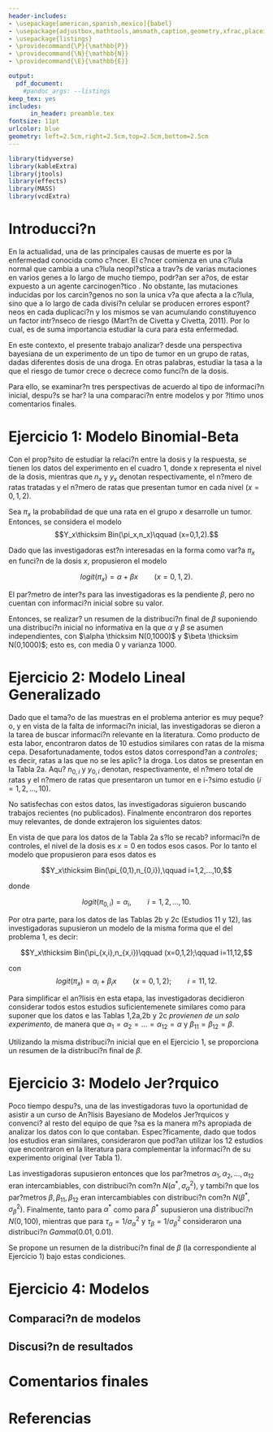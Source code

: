 ```yaml
---
header-includes:
- \usepackage[american,spanish,mexico]{babel}
- \usepackage{adjustbox,mathtools,amsmath,caption,geometry,xfrac,placeins,subfig}
- \usepackage{listings}
- \providecommand{\P}{\mathbb{P}}
- \providecommand{\N}{\mathbb{N}}
- \providecommand{\E}{\mathbb{E}}

output:
  pdf_document:
    #pandoc_args: --listings
keep_tex: yes
includes:
      in_header: preamble.tex
fontsize: 11pt
urlcolor: blue
geometry: left=2.5cm,right=2.5cm,top=2.5cm,bottom=2.5cm
---
```


\lstset{
breaklines=true, basicstyle=\ttfamily
}
\graphicspath{{/Users/shadanna/Documents/Especialidad_Estadistica/Inferencia_Bayesiana}}
\newgeometry{left=1cm,right=2.5cm,top=2.5cm,bottom=2.5cm}
\begin{titlepage} 
	\raggedleft 
	 \raisebox{120ex}{\makebox[2.4cm][l]{\includegraphics[width=3cm]{unam}}}
	 \raisebox{1ex}{\adjustbox{left=-2.571cm}{|}{\makebox[2.5cm][l]{\includegraphics[width=2.5cm]{iimas}}}}
	\rule{1pt}{\textheight}
	\hspace{0.05\textwidth}
	\parbox[b]{0.75\textwidth}{ 
		{\huge\text{Universidad Nacional Aut?noma de M?xico}}\\[5\baselineskip]
		{\Huge\bfseries Proyecto Final \\[1.5\baselineskip]}\\[1\baselineskip] 
		{\LARGE\bfseries Inferencia Bayesiana \\[2.25\baselineskip]}\\[1\baselineskip]
		{\LARGE\textsc{ ?ngel \\ [0.5\baselineskip] Shadanna}}
		
		\vspace{0.30\textheight}
		{\Large\textsc{Dr. Eduardo Guti?rrez Pe?a}}\\
		\\
		{\large{\noindent Instituto de Investigaciones en Matem?ticas Aplicadas y en Sistemas}}\\[\baselineskip]}
\end{titlepage}

\newgeometry{left=3cm,right=3cm,top=2.5cm,bottom=2.5cm}

\tableofcontents
\clearpage
```r
library(tidyverse)
library(kableExtra)
library(jtools)
library(effects)
library(MASS)
library(vcdExtra)
```

# Introducci?n

En la actualidad, una de las principales causas de muerte es por la enfermedad conocida como c?ncer. El c?ncer comienza en una c?lula normal que cambia a una c?lula neopl?stica\footnote{C?lula con una multiplicaci?n o crecimiento anormal en un tejido del organismo.} a trav?s de varias mutaciones en varios genes a lo largo de mucho tiempo, podr?an ser a?os, de estar expuesto a un agente carcinogen?tico \footnote{Agente capaz de causar c?ncer.}. No obstante, las mutaciones inducidas por los carcin?genos no son la unica v?a que afecta a la c?lula, sino que a lo largo de cada divisi?n celular se producen errores espont?neos en cada duplicaci?n y los mismos se van acumulando constituyenco un factor intr?nseco de riesgo (Mart?n de Civetta y Civetta, 2011). Por lo cual, es de suma importancia estudiar la cura para esta enfermedad.


En este contexto, el presente trabajo analizar? desde una perspectiva bayesiana de un experimento de un tipo de tumor en un grupo de ratas, dadas diferentes dosis de una droga. En otras palabras, estudiar la tasa a la que el riesgo de tumor crece o decrece como funci?n de la dosis.


Para ello, se examinar?n tres perspectivas de acuerdo al tipo de informaci?n inicial, despu?s se har? la una comparaci?n entre modelos y por ?ltimo unos comentarios finales.

# Ejercicio 1: Modelo Binomial-Beta

Con el prop?sito de estudiar la relaci?n entre la dosis y la respuesta, se tienen los datos del experimento en el cuadro 1, donde x representa el nivel de la dosis, mientras que $n_x$ y $y_x$ denotan respectivamente, el n?mero de ratas tratadas y el n?mero de ratas que presentan tumor en cada nivel $(x=0,1,2)$.

\begin{table}[h]
    \centering
    \begin{tabular}{||c |c |c||}
 \hline
        $x$ & $n_x$ & $y_x$\\[0.5ex] 
 \hline\hline
         0& 14 &4 \\
         \hline
         1& 34 &4 \\
         \hline
         2& 34 &2 \\[1ex] 
 \hline        
    \end{tabular}
    \caption{Datos}
\end{table}


Sea $\pi_x$ la probabilidad de que una rata en el grupo $x$ desarrolle un tumor. Entonces, se considera el modelo 
$$Y_x\thicksim Bin(\pi_x,n_x)\qquad (x=0,1,2).$$

Dado que las investigadoras est?n interesadas en la forma como var?a $\pi_x$ en funci?n de la dosis $x$, propusieron el modelo

$$logit(\pi_x)=\alpha+\beta x \qquad (x=0,1,2).$$

El par?metro de inter?s para las investigadoras es la pendiente $\beta$, pero no cuentan con informaci?n inicial sobre su valor.

Entonces, se realizar? un resumen de la distribuci?n final de $\beta$ suponiendo una distribuci?n inicial no informativa en la que $\alpha$ y $\beta$ se asumen independientes, con $\alpha \thicksim N(0,1000)$ y $\beta \thicksim N(0,1000)$; esto es, con media 0 y varianza 1000.

\clearpage
# Ejercicio 2: Modelo Lineal Generalizado

Dado que el tama?o de las muestras en el problema anterior es muy peque?o, y en vista de la falta de informaci?n inicial, las investigadoras se dieron a la tarea de buscar informaci?n relevante en la literatura. Como producto de esta labor, encontraron datos de 10 estudios similares con ratas de la misma cepa. Desafortunadamente, todos estos datos correspond?an a *controles*; es decir, ratas a las que no se les aplic? la droga. Los datos se presentan en la Tabla 2a. Aqu? $n_{0,i}$ y $y_{0,i}$ denotan, respectivamente, el n?mero total de ratas y el n?mero de ratas que presentaron un tumor en e i-?simo estudio ($i=1,2,...,10$).

\begin{table}[h]
    \centering
    \begin{tabular}{||c |c |c||}
 \hline
        $Estudio \quad i$ & $n_{0,i}$ & $y_{0,i}$\\[0.5ex] 
 \hline\hline
        1 & 10 &1 \\
         \hline
         2&13 &2 \\
         \hline
          3& 48 &10 \\
         \hline
         4&19 & 5\\
         \hline
          5& 20 &0 \\
         \hline
         6& 18& 0\\
         \hline
          7& 25 & 2\\
         \hline
         8&49 &5 \\
         \hline
          9& 48 &9 \\
         \hline
         10& 19 &4 \\[1ex] 
 \hline        
    \end{tabular}
    \caption{Tabla 2a}
\end{table}

No satisfechas con estos datos, las investigadoras siguieron buscando trabajos recientes (no publicados). Finalmente encontraron dos reportes muy relevantes, de donde extrajeron los siguientes datos:

\begin{table}[h]
    \centering
    \begin{tabular}{||c |c |c||}
 \hline
        $x$ & $n_{x,11}$ & $y_{x,11}$\\[0.5ex] 
 \hline\hline
         0& 7 &3 \\
         \hline
         1& 16 &5 \\
         \hline
         2& 18 &2 \\[1ex] 
 \hline        
    \end{tabular}
    \caption{Tabla 2b}
\end{table}

\begin{table}[h]
    \centering
    \begin{tabular}{||c |c |c||}
 \hline
        $x$ & $n_{x,12}$ & $y_{x,12}$\\[0.5ex] 
 \hline\hline
         0& 5 &2 \\
         \hline
         1& 11 &1 \\
         \hline
         2& 9 &0 \\[1ex] 
 \hline        
    \end{tabular}
    \caption{Tabla 2c}
\end{table}

En vista de que para los datos de la Tabla 2a s?lo se recab? informaci?n de controles, el nivel de la dosis es $x=0$ en todos esos casos. Por lo tanto el modelo que propusieron para esos datos es 

$$Y_x\thicksim Bin(\pi_{0,1},n_{0,i}),\qquad i=1,2,...,10,$$

donde 

$$logit(\pi_{0,i})=\alpha_i, \qquad i=1,2,...,10.$$

Por otra parte, para los datos de las Tablas 2b y 2c (Estudios 11 y 12), las investigadoras supusieron un modelo de la misma forma que el del problema 1, es decir:

$$Y_x\thicksim Bin(\pi_{x,i},n_{x,i})\qquad (x=0,1,2);\qquad i=11,12,$$

con 
$$logit(\pi_x)=\alpha_i +\beta_i x \qquad (x=0,1,2);\qquad i=11,12.$$

Para simplificar el an?lisis en esta etapa, las investigadoras decidieron considerar todos estos estudios suficientemenete similares como para suponer que los datos e las Tablas 1,2a,2b y 2c *provienen de un solo experimento*, de manera que $\alpha_1=\alpha_2=...=\alpha_{12}=\alpha$ y $\beta_{11}=\beta_{12}=\beta$.

Utilizando la misma distribuci?n inicial que en el Ejercicio 1, se proporciona un resumen de la distribuci?n final de $\beta$.


\clearpage
# Ejercicio 3: Modelo Jer?rquico

Poco tiempo despu?s, una de las investigadoras tuvo la oportunidad de asistir a un curso de An?lisis Bayesiano de Modelos Jer?rquicos y convenci? al resto del equipo de que ?sa es la manera m?s apropiada de analizar los datos con lo que contaban. Espec?ficamente, dado que todos los estudios eran similares, consideraron que pod?an utilizar los 12 estudios que encontraron en la literatura para complementar la informaci?n de su experimento original (ver Tabla 1).

Las investigadoras supusieron entonces que los par?metros ${\alpha_1,\alpha_2,...,\alpha_{12}}$ eran intercambiables, con distribuci?n com?n $N(\alpha^*,\sigma^2_\alpha)$, y tambi?n que los par?metros 
$\beta,\beta_{11},\beta_{12}$ eran intercambiables con distribuci?n com?n $N(\beta^*,\sigma^2_\beta)$. Finalmente, tanto para $\alpha^*$ como para $\beta^*$ supusieron una distribuci?n $N(0,100)$, mientras que para $\tau_\alpha=1/\sigma^2_\alpha$ y $\tau_\beta=1/\sigma^2_\beta$ consideraron una distribuci?n $Gamma(0.01,0.01)$.

Se propone un resumen de la distribuci?n final de $\beta$ (la correspondiente al Ejercicio 1) bajo estas condiciones. 
\clearpage

# Ejercicio 4: Modelos

## Comparaci?n de modelos

## Discusi?n de resultados

\clearpage
# Comentarios finales
\clearpage
# Referencias

\begin{itemize}


    \item Mart?n de Civetta MT y  Civetta JD.(2011). Carcinog?nesis. Salud Publica Mex;53:405-414.
    
\end{itemize}
